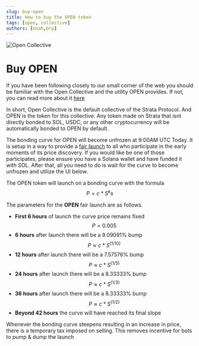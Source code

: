 ```yaml
---
slug: buy-open
title: How to buy the OPEN token
tags: [open, collective]
authors: [noah,bry]
---
```


![Open Collective](./OpenSplash.png)

# Buy OPEN

If you have been following closely to our small corner of the web you should be familiar with the Open Collective and the utility OPEN provides. If not, you can read more about it [here](/blog/open-collective)

In short, Open Collective is the default collective of the Strata Protocol. And OPEN is the token for this collective. Any token made on Strata that isnt directly bonded to SOL, USDC, or any other cryptocurrency will be automatically bonded to OPEN by default.

The bonding curve for OPEN will become unfrozen at 9:00AM UTC Today. It is setup in a way to provide a [fair launch](/blog/open-collective#open-fair-launch) to all who participate in the early moments of its price discovery. If you would like be one of those participates, please ensure you have a Solana wallet and have funded it with SOL. After that, all you need to do is wait for the curve to become unfrozen and utilize the UI below.


<BuyOpen />

The OPEN token will launch on a bonding curve with the formula $$P = c * S^ks$$

The parameters for the **OPEN** fair launch are as follows.
* **First 6 hours** of launch the curve price remains fixed $$P = 0.005$$
* **6 hours** after launch there will be a 9.09091% bump $$P \approx c * S^{(1/10)}$$
* **12 hours** after launch there will be a 7.57576% bump $$P \approx c * S^{(1/5)}$$
* **24 hours** after launch there will be a 8.33333% bump $$P \approx c * S^{(1/3)}$$
* **36 hours** after launch there will be a 8.33333% bump $$P \approx c * S^{(1/2)}$$
* **Beyond 42 hours** the curve will have reached its final slope

Whenever the bonding curve steepens resulting in an increase in price, there is a temporary tax imposed on selling. This removes incentive for bots to pump  & dump the launch
